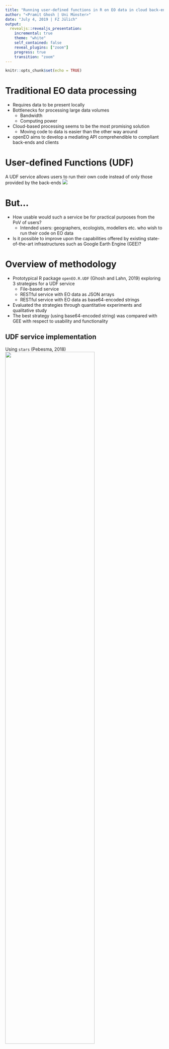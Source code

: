 ```yaml
---
title: "Running user-defined functions in R on EO data in cloud back-ends"
author: "<Pramit Ghosh | Uni Münster>"
date: "July 4, 2019 | FZ Jülich"
output:
  revealjs::revealjs_presentation:
    incremental: true
    theme: "white"
    self_contained: false
    reveal_plugins: ["zoom"]
    progress: true
    transition: "zoom"
---
```


```r
knitr::opts_chunk$set(echo = TRUE)
```

# Traditional EO data processing

- Requires data to be present locally
- Bottlenecks for processing large data volumes
  - Bandwidth
  - Computing power
- Cloud-based processing seems to be the most promising solution
  - Moving code to data is easier than the other way around
- openEO aims to develop a mediating API comprehendible to compliant back-ends and clients

# User-defined Functions (UDF)

A UDF service allows users to run their own code instead of only those provided by the back-ends
<img class = "plain" src = "openeo_github.png">

# But...

- How usable would such a service be for practical purposes from the PoV of users?
  - Intended users: geographers, ecologists, modellers etc. who wish to run their code on EO data
- Is it possible to improve upon the capabilities offered by existing state-of-the-art infrastructures such as Google Earth Engine (GEE)?

# Overview of methodology

- Prototypical R package `openEO.R.UDF`  (Ghosh and Lahn, 2019) exploring 3 strategies for a UDF service
  - File-based service
  - RESTful service with EO data as JSON arrays
  - RESTful service with EO data as base64-encoded strings
- Evaluated the strategies through quantitative experiments and qualitative study
- The best strategy (using base64-encoded string) was compared with GEE with respect to usability and functionality

## UDF service implementation
Using `stars` (Pebesma, 2018)
<img class = "plain" src = "strategy_3.png" width = "75%">

# Results

- Implementation using base64-encoded strings offers faster results than other strategies for a variety of commonly used operations
<img class = "plain" src = "s3.png">
<small>Experiments performed on 300px*300px subsets of Sentinel-2 time-series with 3 time-steps</small>

# Advantages over GEE: Usability

- R coding style need not be adapted for execution in the cloud
  - Users do not need to change the code written for their local machine drastically
  - No distinction between client- and server-side objects (Gorelick et al., 2017)
- Open-source HTTP-based interface with language-agnostic open-source technologies
  - Clients not bound by language to interact with the service (e.g. JS, Python in GEE)
  - Gentle learning curve for users

# Advantages over GEE: Functionality

- Download, install and use external libraries (R packages) at run-time from CRAN, Github etc.
  - Users not limited to pre-defined functionality
- Support for external data in a variety of formats
  - Possible for users to send supplementary data files to the UDF service
- External processing support
  - Users can query external processing services (e.g. WPS) over the internet as a part of their UDFs

# Limitations and Future directions

- Functionalities are at the expense of crucial limitations
  - Scalability
  - Security
  - Fault tolerance
- Possible to overcome these without compromising the advantages
- Future directions
  - Parallelization of execution by suitably chunking EO data
  - UDF archive for modular code compatible with multiple back-ends

# Conclusion

- A language-agnostic web-based UDF service could be implemented using open-source and generic technologies in a way that is practically usable by users
  - particularly in the context of the openEO project
- There is room to improve upon existing state-of-the-art infrastructures, such as GEE, and offer additional functionalities
  - requires more research to overcome limitations

# Acknowledgements
<img class = "plain" src = "openeo_logo.png">
<img class = "plain" src = "openEO_consortium.JPG">

# References

- <small>**Pramit Ghosh** and Florian Lahn. openEO.R.UDF: User-defined functions (UDF) in R on Earth observation data in cloud back-ends, 2019. URL https://github.com/Open-EO/openeo-r-udf. R package version 0.1. Homepage https://open-eo.github.io/openeo-r-udf/</small>
- <small>Noel Gorelick, Matt Hancher, Mike Dixon, Simon Ilyushchenko, David Thau, and Rebecca Moore. Google Earth Engine: Planetary-scale geospatial analysis for everyone. Remote Sensing of Environment, 202:18–27, 2017. doi: [10.1016/j.rse.2017.06.031](https://doi.org/10.1016/j.rse.2017.06.031).</small>
- <small>Edzer Pebesma. stars: Scalable, Spatiotemporal Tidy Arrays, 2018b. URL https://CRAN.R-project.org/package=stars. R package version 0.2-0.</small>

- Thank you!
  - Questions?
- Contact
  - pramitghosh@uni-muenster.de
  - https://ghosh.staff.ifgi.de/
